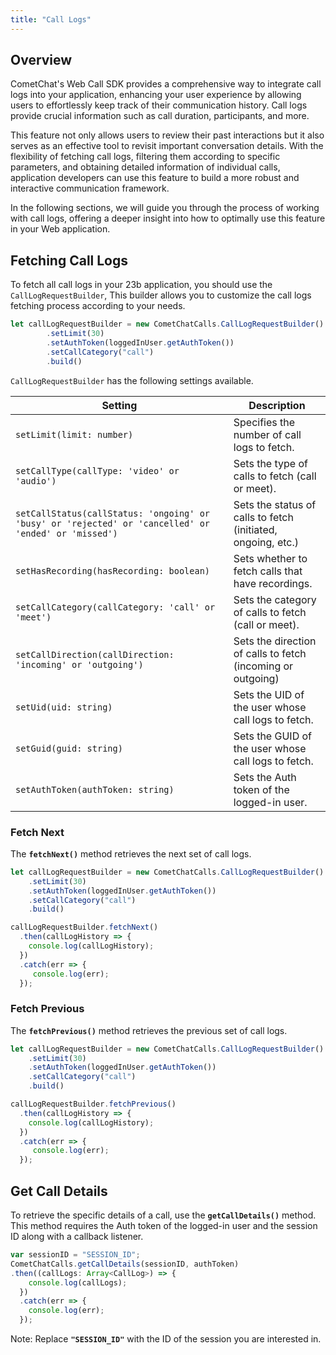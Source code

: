 ```yaml
---
title: "Call Logs"
---
```




## Overview

CometChat's Web Call SDK provides a comprehensive way to integrate call logs into your application, enhancing your user experience by allowing users to effortlessly keep track of their communication history. Call logs provide crucial information such as call duration, participants, and more.

This feature not only allows users to review their past interactions but it also serves as an effective tool to revisit important conversation details. With the flexibility of fetching call logs, filtering them according to specific parameters, and obtaining detailed information of individual calls, application developers can use this feature to build a more robust and interactive communication framework.

In the following sections, we will guide you through the process of working with call logs, offering a deeper insight into how to optimally use this feature in your Web application.

## Fetching Call Logs

To fetch all call logs in your 23b application, you should use the `CallLogRequestBuilder`, This builder allows you to customize the call logs fetching process according to your needs.

```javascript
let callLogRequestBuilder = new CometChatCalls.CallLogRequestBuilder()
        .setLimit(30)
        .setAuthToken(loggedInUser.getAuthToken())
        .setCallCategory("call")
        .build()
```

`CallLogRequestBuilder` has the following settings available.

| Setting                                                                                              | Description                                                  |
| ---------------------------------------------------------------------------------------------------- | ------------------------------------------------------------ |
| `setLimit(limit: number)`                                                                            | Specifies the number of call logs to fetch.                  |
| `setCallType(callType: 'video' or 'audio')`                                                          | Sets the type of calls to fetch (call or meet).              |
| `setCallStatus(callStatus: 'ongoing' or 'busy' or 'rejected' or 'cancelled' or 'ended' or 'missed')` | Sets the status of calls to fetch (initiated, ongoing, etc.) |
| `setHasRecording(hasRecording: boolean)`                                                             | Sets whether to fetch calls that have recordings.            |
| `setCallCategory(callCategory: 'call' or 'meet')`                                                    | Sets the category of calls to fetch (call or meet).          |
| `setCallDirection(callDirection: 'incoming' or 'outgoing')`                                          | Sets the direction of calls to fetch (incoming or outgoing)  |
| `setUid(uid: string)`                                                                                | Sets the UID of the user whose call logs to fetch.           |
| `setGuid(guid: string)`                                                                              | Sets the GUID of the user whose call logs to fetch.          |
| `setAuthToken(authToken: string)`                                                                    | Sets the Auth token of the logged-in user.                   |

### Fetch Next

The **`fetchNext()`** method retrieves the next set of call logs.

```javascript
let callLogRequestBuilder = new CometChatCalls.CallLogRequestBuilder()
    .setLimit(30)
    .setAuthToken(loggedInUser.getAuthToken())
    .setCallCategory("call")
    .build()

callLogRequestBuilder.fetchNext()
  .then(callLogHistory => {
    console.log(callLogHistory);
  })
  .catch(err => {
     console.log(err);
  });
```

### Fetch Previous

The **`fetchPrevious()`** method retrieves the previous set of call logs.

```javascript
let callLogRequestBuilder = new CometChatCalls.CallLogRequestBuilder()
    .setLimit(30)
    .setAuthToken(loggedInUser.getAuthToken())
    .setCallCategory("call")
    .build()

callLogRequestBuilder.fetchPrevious()
  .then(callLogHistory => {
    console.log(callLogHistory);
  })
  .catch(err => {
     console.log(err);
  });
```

## Get Call Details

To retrieve the specific details of a call, use the **`getCallDetails()`** method. This method requires the Auth token of the logged-in user and the session ID along with a callback listener.

```javascript
var sessionID = "SESSION_ID";
CometChatCalls.getCallDetails(sessionID, authToken)
.then((callLogs: Array<CallLog>) => {
    console.log(callLogs);
  })
  .catch(err => {
    console.log(err);
  });
```

Note: Replace **`"SESSION_ID"`** with the ID of the session you are interested in.
